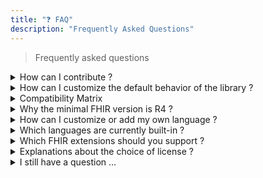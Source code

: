 ```yaml
---
title: "❓ FAQ"
description: "Frequently Asked Questions"
---
```


> Frequently asked questions

<details>
<summary>How can I contribute ?</summary>

Any contribution is welcome! Read more [here](contributing).

</details>

<details>
<summary>How can I customize the default behavior of the library ?</summary>

The library was built with that in mind. Read more [here](demo/custom).

</details>

<details>
<summary>Compatibility Matrix</summary>

| Version              | FHIR        |
| -------------------- | ----------- |
| `>= 2.0.0` (current) | `R4 and R5` |
| `>= 1.0.0` | `R4 and R5` |

</details>

<details>
<summary>Why the minimal FHIR version is R4 ?</summary>

Several reasons :

- FHIR version R4 is the most widely used version of FHIR, as stated by [many actors like HAPI FHIR creators](https://smilecdr.com/docs/fhir_repository/fhir_versions.html)
- Many tools don't care anymore for older versions
- It fits my needs when I designed this project

:::tip

You can migrate your dosages from R3 to R4 quick easily, as it is just a matter to putting `dose[x]` / `rate[x]` under `doseAndRate`.

:::

</details>

<details>
<summary>How can I customize or add my own language ?</summary>

You can choose your preferred way :

1. Make a pull request on the repository : simply add translations files [for your locale](https://github.com/jy95/fhir-dosage-utils/tree/main/src/locales).
2. Use a [i18next backend](https://www.i18next.com/overview/plugins-and-utils#backends) like [showcast in documentation](custom/i18nConfig)

You can use [English files](https://github.com/jy95/fhir-dosage-utils/tree/main/src/locales/en) for reference. Each file has a single responsibility :

- [common](https://github.com/jy95/fhir-dosage-utils/blob/main/src/locales/en/common.json) : Anything that isn't related to a specific ValueSet
- [daysOfWeek](https://github.com/jy95/fhir-dosage-utils/blob/main/src/locales/en/daysOfWeek.json) : Codes related to [Days Of Week](https://build.fhir.org/valueset-days-of-week.html) ValueSet
- [eventTiming](https://github.com/jy95/fhir-dosage-utils/blob/main/src/locales/en/eventTiming.json) : Codes related to [EventTiming](https://build.fhir.org/valueset-event-timing.html) ValueSet
- [unitsOfTime](https://github.com/jy95/fhir-dosage-utils/blob/main/src/locales/en/unitsOfTime.json) : Codes related to [UnitsOfTime](https://build.fhir.org/valueset-units-of-time.html) ValueSet
- [quantityComparator](https://github.com/jy95/fhir-dosage-utils/blob/main/src/locales/en/quantityComparator.json) : Codes related to [QuantityComparator](https://build.fhir.org/valueset-quantity-comparator.html) ValueSet

</details>

<details>
<summary>Which languages are currently built-in ?</summary>

4 [locales](https://github.com/jy95/fhir-dosage-utils/tree/main/src/locales) are currently implemented :

1. "en" (English)
2. "fr" (French)
3. "nl" (Dutch)
4. "de" (German)

</details>

<details>
<summary>Which FHIR extensions should you support ?</summary>

- Your country extensions (e.g. [Belgian ones](https://www.ehealth.fgov.be/standards/fhir/))
- [FHIR Extensions Pack](https://hl7.org/fhir/extensions/artifacts.html) (for international and interoperability reasons)

Currently, 5 extensions are known to have impacts with Dosage / Timing with [FHIR Extensions Pack](https://hl7.org/fhir/extensions/artifacts.html) :

- [Conditions](https://hl7.org/fhir/extensions/StructureDefinition-dosage-conditions.html)
- [Days of cycle](https://hl7.org/fhir/extensions/StructureDefinition-timing-daysOfCycle.html)
- [Timing day of month](https://hl7.org/fhir/extensions/StructureDefinition-timing-dayOfMonth.html)
- [Timing Exact](https://hl7.org/fhir/extensions/StructureDefinition-timing-exact.html)
- [Minimum Gap Between Doses](https://hl7.org/fhir/extensions/StructureDefinition-dosage-minimumGapBetweenDose.html)

</details>

<details>
<summary>Explanations about the choice of license ?</summary>

The library is licensed under the AGPL 3.0 license to ensure everyone benefits from improvements and keeps the project collaborative and open. Here's a simplified breakdown:

| Feature                                                                                                                    | Permitted | Not Permitted |
| -------------------------------------------------------------------------------------------------------------------------- | --------- | ------------- |
| Use the library in your project (commercial/non-commercial)                                                                | ✔        |               |
| Follow open closed principle                                                                                               | ✔        |               |
| Distribute a modified version publicly and keep your changes closed-source                                                 |           | ✔            |
| Create derivative works (e.g., new libraries based on this code) and distribute them under a different license (if public) |           | ✔            |

</details>

<details>
<summary>I still have a question ...</summary>

Create a ticket to speak about it on our discussions space on [Github](https://github.com/jy95/fhir-dosage-utils/discussions)

</details>
